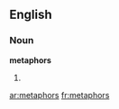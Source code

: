 ==English==

===Noun===
'''metaphors'''

# {{plural of|metaphor}}

[[ar:metaphors]]
[[fr:metaphors]]